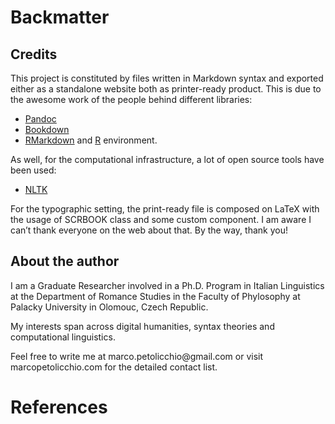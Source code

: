 # Backmatter {-}

  
  \listoffigures
 
  \listoftables

  \lstlistoflistings

## Credits {-}



This project is constituted by files written in Markdown syntax and exported either as a standalone website both as printer-ready product.
This is due to the awesome work of the people behind different libraries:

* [Pandoc](https://bookdown.org)
* [Bookdown](https://bookdown.org) 
* [RMarkdown](https://bookdown.org) and [R](https://bookdown.org) environment.

As well, for the computational infrastructure, a lot of open source tools have been used:

* [NLTK](https://bookdown.org)

For the typographic setting, the print-ready file is composed on LaTeX with the usage of SCRBOOK class and some custom component. I am aware I can't thank everyone on the web about that. By the way, thank you!




## About the author {-}

I am a Graduate Researcher involved in a Ph.D. Program in Italian Linguistics at the Department of Romance Studies in the Faculty of Phylosophy at Palacky University in Olomouc, Czech Republic.

My interests span across digital humanities, syntax theories and computational linguistics.

Feel free to write me at marco.petolicchio@gmail.com or visit marcopetolicchio.com for the detailed contact list.



# References {-}

